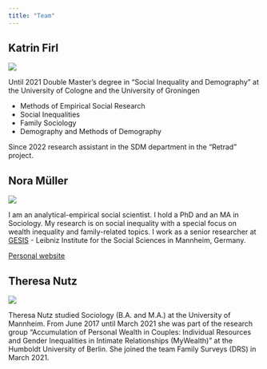 ```yaml
---
title: "Team"
---
```


## Katrin Firl

:::: {layout="[ 40, 60 ]"}

::: {#first-column}
![](img/katrin.jpg)
:::

::: {#second-column}
Until 2021 Double Master's degree in "Social Inequality and Demography" at the University of Cologne and the University of Groningen

* Methods of Empirical Social Research
* Social Inequalities
* Family Sociology
* Demography and Methods of Demography

Since 2022 research assistant in the SDM department in the "Retrad" project.
:::

::::


## Nora Müller

:::: {layout="[ 40, 60 ]"}

::: {#first-column}
![](img/pink6.png)
:::

::: {#second-column}
I am an analytical-empirical social scientist. I hold a PhD and an MA in Sociology. My research is on social inequality with a special focus on wealth inequality and family-related topics. I work as a senior researcher at [GESIS](https://www.gesis.org/home) - Leibniz Institute for the Social Sciences in Mannheim, Germany.


[Personal website](https://nrmllr.github.io/)
:::

::::


## Theresa Nutz

:::: {layout="[ 40, 60 ]"}

::: {#first-column}
![](img/theresa.jpg)
:::

::: {#second-column}
Theresa Nutz studied Sociology (B.A. and M.A.) at the University of Mannheim. From June 2017 until March 2021 she was part of the research group "Accumulation of Personal Wealth in Couples: Individual Resources and Gender Inequalities in Intimate Relationships (MyWealth)" at the Humboldt University of Berlin. She joined the team Family Surveys (DRS) in March 2021.

:::

::::